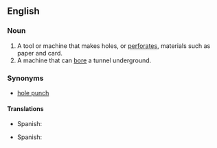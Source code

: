 ==English==

===Noun===
{{en-noun}}

# A tool or machine that makes holes, or [[perforate]]s, materials such as paper and card. 
# A machine that can [[bore]] a tunnel underground.

===Synonyms===
*[[hole punch]]

====Translations====
{{trans-top|tool that makes holes}}
{{trans-mid}}
*Spanish: {{t|es|máquina perforadora|f}}
{{trans-bottom}}

{{trans-top|machine that bores}}
{{trans-mid}}
*Spanish: {{t|es|máquina perforadora|f}}
{{trans-bottom}}